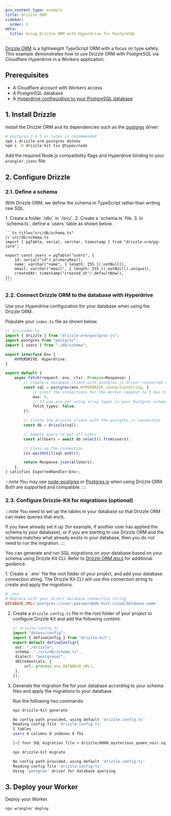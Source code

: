 ```yaml
---
pcx_content_type: example
title: Drizzle ORM
sidebar:
  order: 3
meta:
  title: Using Drizzle ORM with Hyperdrive for PostgreSQL
---
```



[Drizzle ORM](https://orm.drizzle.team/) is a lightweight TypeScript ORM with a focus on type safety. This example demonstrates how to use Drizzle ORM with PostgreSQL via Cloudflare Hyperdrive in a Workers application.

## Prerequisites

- A Cloudflare account with Workers access
- A PostgreSQL database
- A [Hyperdrive configuration to your PostgreSQL database](/hyperdrive/get-started/#3-connect-hyperdrive-to-a-database)

## 1. Install Drizzle

Install the Drizzle ORM and its dependencies such as the [postgres](https://github.com/porsager/postgres) driver:

```sh
# postgres 3.4.5 or later is recommended
npm i drizzle-orm postgres dotenv
npm i -D drizzle-kit tsx @types/node
```

Add the required Node.js compatibility flags and Hyperdrive binding to your `wrangler.jsonc` file:

<Render file="hyperdrive-node-compatibility-requirement" product="hyperdrive" />

## 2. Configure Drizzle

### 2.1. Define a schema

With Drizzle ORM, we define the schema in TypeScript rather than writing raw SQL.

<Steps>
1. Create a folder `/db/` in `/src/`.
2. Create a `schema.ts` file.
3. In `schema.ts`, define a `users` table as shown below.

	```ts title="src/db/schema.ts"
	// src/db/schema.ts
	import { pgTable, serial, varchar, timestamp } from "drizzle-orm/pg-core";

	export const users = pgTable("users", {
		id: serial("id").primaryKey(),
		name: varchar("name", { length: 255 }).notNull(),
		email: varchar("email", { length: 255 }).notNull().unique(),
		createdAt: timestamp("created_at").defaultNow(),
	});
	```
</Steps>

### 2.2. Connect Drizzle ORM to the database with Hyperdrive

Use your Hyperdrive configuration for your database when using the Drizzle ORM.

Populate your `index.ts` file as shown below.

```ts title="src/index.ts"
// src/index.ts
import { drizzle } from "drizzle-orm/postgres-js";
import postgres from "postgres";
import { users } from "./db/schema";

export interface Env {
	HYPERDRIVE: Hyperdrive;
}

export default {
	async fetch(request, env, ctx): Promise<Response> {
		// Create a database client with postgres.js driver connected via Hyperdrive
		const sql = postgres(env.HYPERDRIVE.connectionString, {
			// Limit the connections for the Worker request to 5 due to Workers' limits on concurrent external connections
			max: 5,
			// If you are not using array types in your Postgres schema, disable `fetch_types` to avoid an additional round-trip (unnecessary latency)
			fetch_types: false,
		});

		// Create the Drizzle client with the postgres.js connection
		const db = drizzle(sql);

		// Sample query to get all users
		const allUsers = await db.select().from(users);

		// Clean up the connection
		ctx.waitUntil(sql.end());

		return Response.json(allUsers);
	},
} satisfies ExportedHandler<Env>;
```

:::note
You may use [node-postgres](https://orm.drizzle.team/docs/get-started-postgresql#node-postgres) or [Postgres.js](https://orm.drizzle.team/docs/get-started-postgresql#postgresjs)
when using Drizzle ORM. Both are supported and compatible.
:::

### 2.3. Configure Drizzle-Kit for migrations (optional)

:::note
You need to set up the tables in your database so that Drizzle ORM can make queries that work.

If you have already set it up (for example, if another user has applied the schema to your database), or if you are starting to use Drizzle ORM and the schema matches what already exists in your database, then you do not need to run the migration.
:::

You can generate and run SQL migrations on your database based on your schema using Drizzle Kit CLI. Refer to [Drizzle ORM docs](https://orm.drizzle.team/docs/get-started/postgresql-new) for additional guidance.

<Steps>
1. Create a `.env` file the root folder of your project, and add your database connection string. The Drizzle Kit CLI will use this connection string to create and apply the migrations.

   ```toml title=".env"
   # .env
   # Replace with your direct database connection string
   DATABASE_URL='postgres://user:password@db-host.cloud/database-name'
   ```

2. Create a `drizzle.config.ts` file in the root folder of your project to configure Drizzle Kit and add the following content:

   ```ts title="drizzle.config.ts"
   // drizzle.config.ts
   import "dotenv/config";
   import { defineConfig } from "drizzle-kit";
   export default defineConfig({
   	out: "./drizzle",
   	schema: "./src/db/schema.ts",
   	dialect: "postgresql",
   	dbCredentials: {
   		url: process.env.DATABASE_URL!,
   	},
   });
   ```

3. Generate the migration file for your database according to your schema files and apply the migrations to your database.

   Run the following two commands:

   ```bash
   npx drizzle-kit generate
   ```
   ```bash output
   No config path provided, using default 'drizzle.config.ts'
   Reading config file 'drizzle.config.ts'
   1 tables
   users 4 columns 0 indexes 0 fks

   [✓] Your SQL migration file ➜ drizzle/0000_mysterious_queen_noir.sql 🚀
   ```

   ```bash
   npx drizzle-kit migrate
   ```
   ```bash output
   No config path provided, using default 'drizzle.config.ts'
   Reading config file 'drizzle.config.ts'
   Using 'postgres' driver for database querying
   ```
</Steps>

## 3. Deploy your Worker

Deploy your Worker.

```bash
npx wrangler deploy
```

<Render file="create-hyperdrive-config-next-steps" product="hyperdrive" />